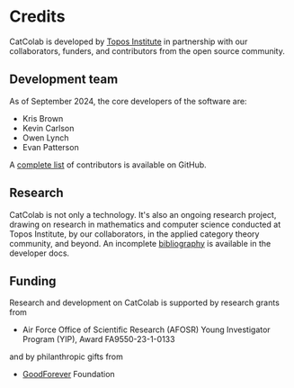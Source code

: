# Credits

CatColab is developed by [Topos Institute](https://topos.site/) in partnership
with our collaborators, funders, and contributors from the open source
community.

## Development team

As of September 2024, the core developers of the software are:

- Kris Brown
- Kevin Carlson
- Owen Lynch
- Evan Patterson

A [complete
list](https://github.com/ToposInstitute/CatColab/graphs/contributors) of
contributors is available on GitHub.

## Research

CatColab is not only a technology. It's also an ongoing research project,
drawing on research in mathematics and computer science conducted at Topos
Institute, by our collaborators, in the applied category theory community, and
beyond. An incomplete [bibliography](https://next.catcolab.org/dev/bib-0001.xml)
is available in the developer docs.

## Funding

Research and development on CatColab is supported by research grants from

- Air Force Office of Scientific Research (AFOSR) Young Investigator Program
  (YIP), Award FA9550-23-1-0133

and by philanthropic gifts from

- [GoodForever](https://www.goodforever.org/foundation) Foundation
